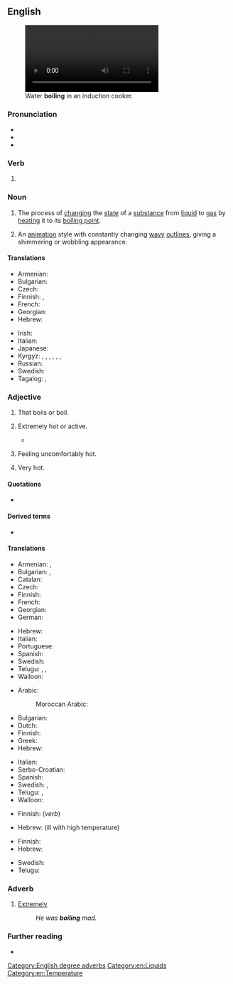 ==English==
[[Image:Boiling_water_-_close_up_(short_shutter_speed).ogv|thumb|Water '''boiling''' in an induction cooker.]]

===Pronunciation===
* {{IPA|/ˈbɔɪlɪŋ/|lang=en}}
* {{audio|en-us-boiling.ogg|Audio (US)|lang=en}}
* {{rhymes|ɔɪlɪŋ|lang=en}}

===Verb===
{{head|en|present participle}}

# {{present participle of|boil|lang=en|nocat=1}}

===Noun===
{{wikipedia}}
{{en-noun}}

# The process of [[change|changing]] the [[state]] of a [[substance]] from [[liquid]] to [[gas]] by [[heat]]ing it to its [[boiling point]].
# {{lb|en|uncountable}} An [[animation]] style with constantly changing [[wavy]] [[outline]]s, giving a shimmering or wobbling appearance.

====Translations====
{{trans-top|process of changing the state of a substance}}
* Armenian: {{t+|hy|եռում}}
* Bulgarian: {{t+|bg|кипене|n}}
* Czech: {{t+|cs|var|m}}
* Finnish: {{t+|fi|kiehuttaminen}}, {{t+|fi|keittäminen}}
* French: {{t+|fr|ébullition|f}}
* Georgian: {{t|ka|დუღილი|sc=Geor}}
* Hebrew: {{t+|he|רְתִיחָה}}
{{trans-mid}}
* Irish: {{t|ga|bruith|f}}
* Italian: {{t+|it|ebollizione}}
* Japanese: {{t+|ja|沸騰|tr=futtō|sc=Jpan}}
* Kyrgyz: {{t+|ky|кайнатуу}}, {{t+|ky|кайноо}}, {{t+|ky|кайнатуу}}, {{t+|ky|бышыруу}}, {{t+|ky|кайнап жаткан}}, {{t+|ky|кайнаган}}, {{t+|ky|бышып жаткан}}
* Russian: {{t+|ru|кипе́ние|n}}
* Swedish: {{t+|sv|kokning|c}}
* Tagalog: {{t|tl|pagkulo}}, {{t|tl|pagkukumulo}}
{{trans-bottom}}

===Adjective===
{{en-adj}}

# That boils or boil.
#: {{ux|en|'''boiling''' kettle}}
#: {{ux|en|'''boiling''' oil}}
# {{lb|en|of a thing|informal|hyperbole}} Extremely hot or active.
#* {{quote-book|year=1963|author={{w|Margery Allingham}}|title={{w|The China Governess}}
|chapter=10|url=http://openlibrary.org/works/OL2004261W
|passage=With a little manœuvring they contrived to meet on the doorstep which was […] in a '''boiling''' stream of passers-by, hurrying business people speeding past in a flurry of fumes and dust in the bright haze.}}
#: {{ux|en|The radiator is '''boiling''' &ndash; I'm going to turn it down a bit.}}
# {{lb|en|of a person|informal|hyperbole}} Feeling uncomfortably hot.
#: {{ux|en|I'm '''boiling''' &ndash; can't we open a window?}}
# {{lb|en|of the weather|hyperbole}} Very hot.
#: {{ux|en|It's '''boiling''' out today!}}

====Quotations====
* {{seeCites}}

====Derived terms====
* {{l|en|boiling hot}}

====Translations====
{{trans-top|that boil(s)}}
* Armenian: {{t|hy|եռացող}}, {{t+|hy|եռման}}
* Bulgarian: {{t+|bg|врящ}}, {{t+|bg|кипящ}}
* Catalan: {{t|ca|bullent}}
* Czech: {{t|cs|vřící}}
* Finnish: {{t+|fi|kiehuva}}
* French: {{t+|fr|bouillant|m}}
* Georgian: {{t|ka|მდუღარე|sc=Geor}}
* German: {{t+|de|kochend}}
{{trans-mid}}
* Hebrew: {{t|he|רוֹתֵחַ|m|tr=rotéakh}}
* Italian: {{t+|it|bollente}}
* Portuguese: {{t+|pt|fervente}}
* Spanish: {{t+|es|hirviendo}}
* Swedish: {{t+|sv|kokande}}
* Telugu: {{t+|te|మరుగు}}, {{t|te|మరుగుతున్న}}, {{t|te|మరుగుచున్న}}
* Walloon: {{t+|wa|bolant|m}}
{{trans-bottom}}

{{trans-top|of a thing: extremely hot}}
* Arabic:
*: Moroccan Arabic: {{t|ary|ḥami|m|alt=حامي}}
* Bulgarian: {{t+|bg|врял}}
* Dutch: {{t+|nl|kokend}}
* Finnish: {{t+|fi|tulikuuma}}
* Greek: {{t+|el|καυτός}}
* Hebrew: {{t|he|רוֹתֵחַ|m|tr=rotéakh}}
{{trans-mid}}
* Italian: {{t+|it|bollente}}
* Serbo-Croatian: {{t+|sh|vrelo|n}}
* Spanish: {{t+|es|hirviendo}}
* Swedish: {{t+|sv|kokande}}, {{t|sv|kokhet}}
* Telugu: {{t|te|కాలుతున్న}}, {{t|te|కాలుచున్న}}
* Walloon: {{t+|wa|bolant|m}}
{{trans-bottom}}

{{trans-top|of a person: feeling uncomfortably hot}}
* Finnish: {{t+|fi|läkähtyä}} (''verb'')
{{trans-mid}}
* Hebrew: {{t|he|קוֹדֵחַ|m|tr=qodéakh}} (ill with high temperature)
{{trans-bottom}}

{{trans-top|of the weather: very hot}}
* Finnish: {{t|fi|helteinen}}
* Hebrew: {{t|he|לוֹהֵט|m|tr=lohéT}}
{{trans-mid}}
* Swedish: {{t|sv|kokhet}}
* Telugu: {{t|te|మండుచున్న}}
{{trans-bottom}}

===Adverb===
{{en-adv|-}}

# {{lb|en|of adjectives associated with heat}} [[extremely|Extremely]]
#: ''He was '''boiling''' mad.''

===Further reading===
* {{R:OneLook}}

[[Category:English degree adverbs]]
[[Category:en:Liquids]]
[[Category:en:Temperature]]